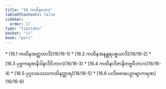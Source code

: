 ```yaml
---
title: "16 ကထိနဘေဒ"
tableOfContents: false
sidebar:
  order: 17
type: "tipitaka"
basket: "vi"
book: "pari"
---
```



<DynamicBreadcrumb />



<TableOfContents book="pari" section="16">
* [16.1 ကထိနအတ္ထတာဒိ](16/16-1)
* [16.2 ကထိနအနန္တရပစ္စယာဒိ](16/16-2)
* [16.3 ပုဗ္ဗကရဏနိဒါနာဒိဝိဘာဂ](16/16-3)
* [16.4 ကထိနာဒိဇာနိတဗ္ဗဝိဘာဂ](16/16-4)
* [16.5 ပုဂ္ဂလဿေဝကထိနတ္ထာရ](16/16-5)
* [16.6 ပလိဗောဓပဉှာဗျာကရဏ](16/16-6)
</TableOfContents>